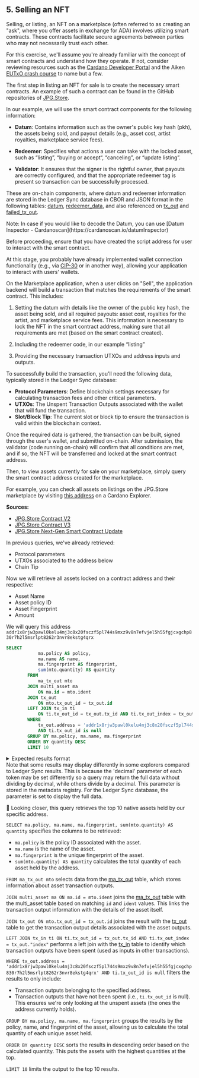 
## 5. Selling an NFT

Selling, or listing, an NFT on a marketplace (often referred to as creating an "ask", where you offer assets in exchange for ADA) involves utilizing smart contracts. These contracts facilitate secure agreements between parties who may not necessarily trust each other.

For this exercise, we'll assume you're already familiar with the concept of smart contracts and understand how they operate. If not, consider reviewing resources such as the [Cardano Developer Portal](https://developers.cardano.org/docs/smart-contracts/) and the Aiken [EUTxO crash course](https://aiken-lang.org/fundamentals/eutxo) to name but a few. 

The first step in listing an NFT for sale is to create the necessary smart contracts. An example of such a contract can be found in the GitHub repositories of [JPG.Store](https://github.com/jpg-store/).

In our example, we will use the smart contract components for the following information: 

- **Datum**: Contains information such as the owner's public key hash (pkh), the assets being sold, and payout details (e.g., asset cost, artist royalties, marketplace service fees).

- **Redeemer**: Specifies what actions a user can take with the locked asset, such as “listing”,  “buying or accept“, “canceling”, or “update listing”.

- **Validator**: It ensures that the signer is the rightful owner, that payouts are correctly configured, and that the appropriate redeemer tag is present so transaction can be successfully processed.

These are on-chain components, where datum and redeemer information are stored  in the Ledger Sync database in CBOR and JSON format in the following tables: [datum](https://github.com/cardano-foundation/cf-ledger-sync/blob/main/docs/pages/schema.md#datum), [redeemer_data](https://github.com/cardano-foundation/cf-ledger-sync/blob/main/docs/pages/schema.md#redeemer_data), and also  referenced on [tx_out](https://github.com/cardano-foundation/cf-ledger-sync/blob/main/docs/pages/schema.md#tx_out) and [failed_tx_out](https://github.com/cardano-foundation/cf-ledger-sync/blob/main/docs/pages/schema.md#failed_tx_out). 

<Callout type="info" emoji="ℹ️">
Note: In case if you would like to decode the Datum, you can use [Datum Inspector - Cardanoscan](https://cardanoscan.io/datumInspector)
</Callout>

Before proceeding, ensure that you have created the script address for user to interact with the smart contract. 

At this stage, you probably have already implemented wallet connection functionality (e.g., via [CIP-30](https://cips.cardano.org/cip/CIP-30) or in another way), allowing your application to interact with users' wallets. 

On the Marketplace application, when a user clicks on "Sell", the application backend will build a transaction that matches the requirements of the smart contract. This includes:

1. Setting the datum with details like the owner of the public key hash, the asset being sold, and all required payouts: asset cost, royalties for the artist, and marketplace service fees. This information is necessary to lock the NFT in the smart contract address, making sure that all requirements are met (based on the smart contract created).

2. Including the redeemer code, in our example “listing” 

3. Providing the necessary transaction UTXOs and address inputs and outputs.

To successfully build the transaction, you'll need the following data, typically stored in the Ledger Sync database:

- **Protocol Parameters**: Define blockchain settings necessary for calculating transaction fees and other critical parameters.
- **UTXOs**: The Unspent Transaction Outputs associated with the wallet that will fund the transaction.
- **Slot/Block Tip**: The current slot or block tip to ensure the transaction is valid within the blockchain context.

Once the required data is gathered, the transaction can be built, signed through the user's wallet, and submitted on-chain. After submission, the validator (code running on-chain) will confirm that all conditions are met, and if so, the NFT will be transferred and locked at the smart contract address. 

Then, to view assets currently for sale on your marketplace, simply query the smart contract address created for the marketplace.

For example, you can check all assets on listings on the JPG.Store marketplace by visiting [this address](https://cardanoscan.io/address/addr1x8rjw3pawl0kelu4mj3c8x20fsczf5pl744s9mxz9v8n7efvjel5h55fgjcxgchp830r7h2l5msrlpt8262r3nvr8ekstg4qrx) on a Cardano Explorer. 

**Sources:**

- [JPG.Store Contract V2](https://github.com/jpg-store/contract-v2)
- [JPG.Store Contract V3](https://github.com/jpg-store/contracts-v3/blob/main/validators/ask.ak)
- [JPG.Store Next-Gen Smart Contract Update](https://medium.com/@jpgstorenft/unveiling-the-next-gen-smart-contract-update-for-jpg-store-2f883c913979)

In previous queries, we've already retrieved:
- Protocol parameters 
- UTXOs associated to the address below 
- Chain Tip 

Now we will retrieve all assets locked on a contract address and their respective: 

- Asset Name
- Asset policy ID
- Asset Fingerprint
- Amount

We will query this address `addr1x8rjw3pawl0kelu4mj3c8x20fsczf5pl744s9mxz9v8n7efvjel5h55fgjcxgchp830r7h2l5msrlpt8262r3nvr8ekstg4qrx`

```sql
SELECT
		    ma.policy AS policy,
		    ma.name AS name,
		    ma.fingerprint AS fingerprint,
		    sum(mto.quantity) AS quantity
		FROM
		    ma_tx_out mto
		JOIN multi_asset ma 
			ON ma.id = mto.ident 
		JOIN tx_out 
			ON mto.tx_out_id = tx_out.id
		LEFT JOIN tx_in ti 
			ON ti.tx_out_id = tx_out.tx_id AND ti.tx_out_index = tx_out."index"
		WHERE
		    tx_out.address = 'addr1x8rjw3pawl0kelu4mj3c8x20fsczf5pl744s9mxz9v8n7efvjel5h55fgjcxgchp830r7h2l5msrlpt8262r3nvr8ekstg4qrx'
		    AND ti.tx_out_id is null
		GROUP BY ma.policy, ma.name, ma.fingerprint
		ORDER BY quantity DESC
		LIMIT 10
```
<details>
<summary>
Expected results format
</summary>

```sql

policy	    			                        		 | name                     | fingerprint    		                   	   | quantity
---------------------------------------------------------+--------------------------+----------------------------------------------+--------------
64c11b97a1bc395f5cd3a6f2f594292510ae483af77151d1d6136edc | 	SNEKWRANGLER 	    	| asset13vuukdg8klkf6px6zt6jq2rqzs0l3gyvjyzhql | 4,500,000,000
52225d8259c95ec7d1727c8a591398846718eaa8fae533a1b8d2b9d6 | 	EL		    			| asset1flkp5ddlknrdakpw72hmxwkkp0qkfuhlzzn5gw | 1,000,000,000
1da3b63de574c7a103de734d8b1215b5ff5e3863d9fdecff8e09810c | 	FAM	         			| asset1rs7t52lrfxrpz9p8f8egtwdlx4d33mqk62pyuu | 439,678,272
ad5281e310da442d8d00ef3f7809cd0a1c035cf5039c0d90f236b7bc | 	FAM   		    		| asset1x77jxgfrnn00650gsdtxpuea3k2a6xslaf6key | 439,000,000
daf494081cbb6872c6303d04697e5d10d4db8a69e4229beda69dd0af | 	CRAZYMARY	    		| asset1uxza25kph43w2w6mstuspzmy47rvu4ks898q72 | 250,000,000
577f0b1342f8f8f4aed3388b80a8535812950c7a892495c0ecdf0f1e | \u0000\u0014�\u0010FLDT  | asset1gayaljphz3tepway6u6ruuty9cee2pj7wch408 | 180,000,000
05e1f8298560c85f03248a7b3e5322f12e27e4cdc1378a4f3bc51083 | 	ReebokaHoskinson    	| asset18efh7djgsyat7m8j43etsusxhkv94940adss5k | 150,000,000
efa0e694d5915f52b00a0d01135efdb85a0bdde7009bbcf68ea12a3d | 	TV	            		| asset1lr06zsp4qzxv2emchq2j2mfwhqxzgtmxywrrvn | 50,000,000
e79497f972acb83461608d3f48281a406ee1e9f64ed168868145141e | 	StakePool247        	| asset1946tqd3qe3hq3mxtzg4gkxqupnys0v9tr8v0zt | 25,000,000
15452b831185cdc3a18d27fea3fd30c9f765349352e523725c02b8f0 | 	SWS		    			| asset1968r7exh3296rls9axexyhqu3lk2c23mn5zjhz | 16,900,000
           
```
</details>

<Callout type="info" emoji="ℹ️">
Note that some results may display differently in some explorers compared to Ledger Sync results. This is because the 'decimal' parameter of each token may be set differently so a query may return the full data without dividing by decimal, while others divide by a decimal. This parameter is stored in the metadata registry. For the Ledger Sync database, the parameter is set to display the full data.
</Callout>


🔎 Looking closer, this query retrieves the top 10 native assets held by our specific address.

`SELECT ma.policy, ma.name, ma.fingerprint, sum(mto.quantity) AS quantity` specifies the columns to be retrieved:
- `ma.policy` is the policy ID associated with the asset.
- `ma.name` is the name of the asset.
- `ma.fingerprint` is the unique fingerprint of the asset.
- `sum(mto.quantity) AS quantity` calculates the total quantity of each asset held by the address.

`FROM ma_tx_out mto` selects data from the [ma_tx_out](https://github.com/cardano-foundation/cf-ledger-sync/blob/main/docs/pages/schema.md#ma_tx_out) table, which stores information about asset transaction outputs.

`JOIN multi_asset ma ON ma.id = mto.ident` joins the [ma_tx_out](https://github.com/cardano-foundation/cf-ledger-sync/blob/main/docs/pages/schema.md#ma_tx_out) table with the multi_asset table based on matching `id` and `ident` values. This links the transaction output information with the details of the asset itself.

`JOIN tx_out ON mto.tx_out_id = tx_out.id` joins the result with the [tx_out](https://github.com/cardano-foundation/cf-ledger-sync/blob/main/docs/pages/schema.md#tx_out) table to get the transaction output details associated with the asset outputs.

`LEFT JOIN tx_in ti ON ti.tx_out_id = tx_out.tx_id AND ti.tx_out_index = tx_out."index"` performs a left join with the [tx_in](https://github.com/cardano-foundation/cf-ledger-sync/blob/main/docs/pages/schema.md#tx_in) table to identify which transaction outputs have been spent (used as inputs in other transactions).

`WHERE tx_out.address = 'addr1x8rjw3pawl0kelu4mj3c8x20fsczf5pl744s9mxz9v8n7efvjel5h55fgjcxgchp830r7h2l5msrlpt8262r3nvr8ekstg4qrx' AND ti.tx_out_id is null` filters the results to only include:
- Transaction outputs belonging to the specified  address.
- Transaction outputs that have not been spent (i.e., `ti.tx_out_id` is null). This ensures we're only looking at the unspent assets (the ones the address currently holds).

`GROUP BY ma.policy, ma.name, ma.fingerprint` groups the results by the policy, name, and fingerprint of the asset, allowing us to calculate the total quantity of each unique asset held.

`ORDER BY quantity DESC` sorts the results in descending order based on the calculated quantity. This puts the assets with the highest quantities at the top.

`LIMIT 10` limits the output to the top 10 results.
